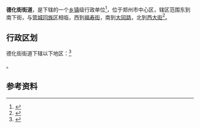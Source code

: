 {{中国乡级行政区
|景观照片文件名 = Dehua Pedestrian Street 20200918.jpg
|景观照片描述 = [[德化街|德化街]]
|汉语拼音 = 
|其他语言 = 
|其他语言名称 = 
|旧称 = 
|地名出处 = 
|位置图文件名 = 
|位置图描述 = 
|自定义图片= 
|建置时间 = 
|政府驻地 = 
|毗邻 = 
|总面积 = 0.24平方公里
|总人口 = 
|总人口年份 = 
|户籍人口 = 
|户籍人口年份 = 
|常住人口 = 3,742
|常住人口年份 = 2018
|人口密度 = 
|GDP = 
|GDP年份 = 
|邮政编码 = 
|电话区号 = 371
|官方网站 = 
|网站名称 = 
|41/01/03/010/000}}

'''德化街街道'''，是{{PRC admin/fullname|41/01/03/010/000|3}}下辖的一个[[乡镇|乡镇]]级行政单位<ref>{{PRC admin/ref sgc|{{PRC admin/parent|41/01/03/010/000}}}}</ref>，位于郑州市中心区，辖区范围东到南下街，与[[管城回族区|管城回族区]]相临，西到[[福寿街_(郑州)|福寿街]]，南到[[大同路_(郑州)|大同路]]，北到[[西大街_(郑州)|西大街]]<ref>{{cite web |title=德化街街道简介 |url=https://zzeq.hnzwfw.gov.cn/art/2020/5/8/art_3010_10263.html?areaCode=410103010000 |website=郑州政务服务网 |accessdate=2021-02-05 |archive-date=2021-02-14 |archive-url=https://web.archive.org/web/20210214130807/https://zzeq.hnzwfw.gov.cn/art/2020/5/8/art_3010_10263.html?areaCode=410103010000 }}</ref>。

== 行政区划 ==
德化街街道下辖以下地区：<ref>{{PRC admin/ref sgc|41/01/03/010/000}}</ref>

{{PRC admin/children|41/01/03/010/000}}。



== 参考资料 ==

{{reflist}}

{{行政区划小作品}}
{{PRC admin/navcat|41/01/03/010/000}}